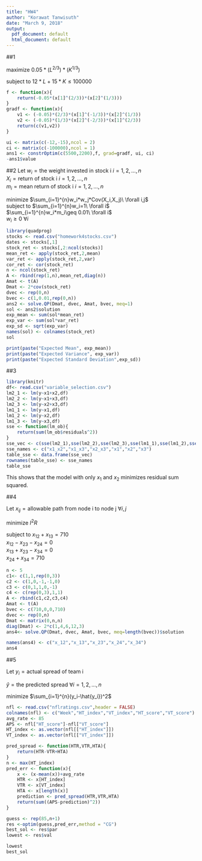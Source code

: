 ```yaml
---
title: "HW4"
author: "Korawat Tanwisuth"
date: "March 9, 2018"
output:
  pdf_document: default
  html_document: default
---
```

##1

maximize $0.05*(L^{2/3})*(K^{1/3})$<br/>

subject to $12*L+15*K \leq 100000$<br/>

```r
f <- function(x){
    return(-0.05*(x[1]^(2/3))*(x[2]^(1/3)))
}
gradf <- function(x){
    v1 <- (-0.05)*(2/3)*(x[1]^(-1/3))*(x[2]^(1/3))
    v2 <- (-0.05)*(1/3)*(x[2]^(-2/3))*(x[1]^(2/3))
    return(c(v1,v2))
}

ui <- matrix(c(-12,-15),ncol = 2)
ci <- matrix(c(-100000),ncol = 1)
ans1 <- constrOptim(c(5500,2200),f, grad=gradf, ui, ci)
-ans1$value
```


##2
Let $w_i = \text{the weight invested in stock i}\ i=1,2,\dots,n$<br/>
    $X_i = \text{return of stock i}\ i=1,2,\dots,n$<br/>
    $m_i = \text{mean return of stock i}\ i=1,2,\dots,n$<br/>
    
minimize $\sum_{i=1}^{n}w_i*w_j*Cov(X_i,X_j)\ \forall i,j$<br/>
subject to $\sum_{i=1}^{n}w_i=1\ \forall i$<br/>
           $\sum_{i=1}^{n}w_i*m_i\geq 0.01\ \forall i$<br/>
           $w_i \geq 0\ \forall i$<br/>
```r
library(quadprog)
stocks <- read.csv("homework4stocks.csv")
dates <- stocks[,1]
stock_ret <- stocks[,2:ncol(stocks)]
mean_ret <- apply(stock_ret,2,mean)
var_ret <- apply(stock_ret,2,var)
cor_ret <- cor(stock_ret)
n <- ncol(stock_ret)
A <- rbind(rep(1,n),mean_ret,diag(n))
Amat <- t(A)
Dmat <- 2*cov(stock_ret)
dvec <- rep(0,n)
bvec <- c(1,0.01,rep(0,n))
ans2 <- solve.QP(Dmat, dvec, Amat, bvec, meq=1)
sol <- ans2$solution
exp_mean <- sum(sol*mean_ret)
exp_var <- sum(sol*var_ret)
exp_sd <- sqrt(exp_var)
names(sol) <- colnames(stock_ret)
sol
```

```r
print(paste("Expected Mean", exp_mean))
print(paste("Expected Variance", exp_var))
print(paste("Expected Standard Deviation",exp_sd))
```



##3
```r
library(knitr)
df<- read.csv("variable_selection.csv")
lm2_1 <- lm(y~x1+x2,df)
lm2_2 <- lm(y~x1+x3,df)
lm2_3 <- lm(y~x2+x3,df)
lm1_1 <- lm(y~x1,df)
lm1_2 <- lm(y~x2,df)
lm1_3 <- lm(y~x3,df)
sse <- function(lm_ob){
    return(sum(lm_ob$residuals^2))
}
sse_vec <- c(sse(lm2_1),sse(lm2_2),sse(lm2_3),sse(lm1_1),sse(lm1_2),sse(lm1_3))
sse_names <- c("x1_x2","x1_x3","x2_x3","x1","x2","x3")
table_sse <- data.frame(sse_vec)
rownames(table_sse) <- sse_names
table_sse
```

This shows that the model with only $x_1$ and $x_2$ minimizes residual sum squared.

##4

Let $x_{ij} = \text{allowable path from node i to node j}\ \forall i,j$<br/>

minimize $I^2R$<br/>

subject to $x_{12}+x_{13}=710$<br/>
            $x_{12}-x_{23}-x_{24}=0$<br/>
            $x_{13}+x_{23}-x_{34}=0$<br/>
            $x_{24}+x_{34}=710$<br/>

```r
n <- 5
c1<- c(1,1,rep(0,3))
c2 <- c(1,0,-1,-1,0)
c3 <- c(0,1,1,0,-1)
c4 <- c(rep(0,3),1,1)
A <- rbind(c1,c2,c3,c4)
Amat <- t(A)
bvec <- c(710,0,0,710)
dvec <- rep(0,n)
Dmat <- matrix(0,n,n)
diag(Dmat) <- 2*c(1,4,6,12,3)
ans4<- solve.QP(Dmat, dvec, Amat, bvec, meq=length(bvec))$solution

```

```r
names(ans4) <- c("x_12","x_13","x_23","x_24","x_34")
ans4
```


##5

Let  $y_i = \text{actual spread of team i}$<br/>

$\hat{y} =\text{the predicted spread}\ \forall i=1,2,\dots,n$<br/>
    
minimize $\sum_{i=1}^{n}(y_i-\hat{y_i})^2$


```r
nfl <- read.csv("nflratings.csv",header = FALSE)
colnames(nfl) <- c("Week","HT_index","VT_index","HT_score","VT_score")
avg_rate <- 85
APS <- nfl["HT_score"]-nfl["VT_score"]
HT_index <- as.vector(nfl[["HT_index"]])
VT_index <- as.vector(nfl[["VT_index"]])

pred_spread <- function(HTR,VTR,HTA){
    return(HTR-VTR+HTA)
}
n <- max(HT_index)
pred_err <- function(x){
    x <- (x-mean(x))+avg_rate
    HTR <- x[HT_index]
    VTR <- x[VT_index]
    HTA <- x[length(x)]
    prediction <- pred_spread(HTR,VTR,HTA)
    return(sum((APS-prediction)^2))
}

guess <- rep(85,n+1)
res <-optim(guess,pred_err,method = "CG")
best_sol <- res$par
lowest <- res$val

lowest
best_sol
```

